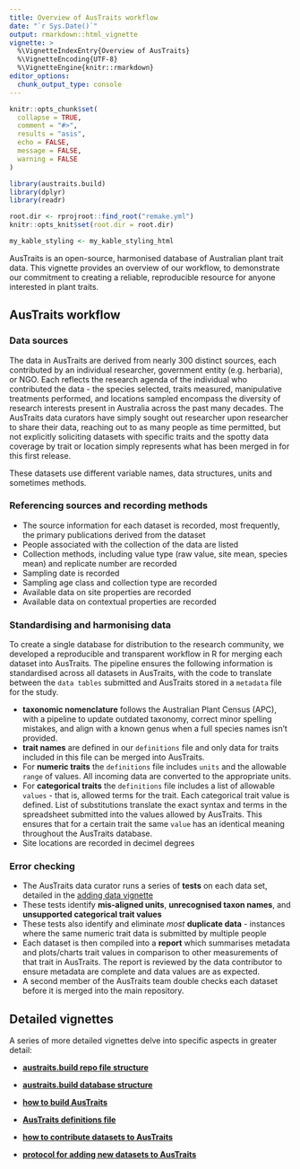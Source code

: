 ```yaml
---
title: Overview of AusTraits workflow
date: "`r Sys.Date()`"
output: rmarkdown::html_vignette
vignette: >
  %\VignetteIndexEntry{Overview of AusTraits}
  %\VignetteEncoding{UTF-8}
  %\VignetteEngine{knitr::rmarkdown}
editor_options:
  chunk_output_type: console
---
```


```r
knitr::opts_chunk$set(
  collapse = TRUE,
  comment = "#>",
  results = "asis",
  echo = FALSE,
  message = FALSE,
  warning = FALSE
)

library(austraits.build)
library(dplyr)
library(readr)

root.dir <- rprojroot::find_root("remake.yml")
knitr::opts_knit$set(root.dir = root.dir)

my_kable_styling <- my_kable_styling_html
```

AusTraits is an open-source, harmonised database of Australian plant trait data. This vignette provides an overview of our workflow, to demonstrate our commitment to creating a reliable, reproducible resource for anyone interested in plant traits. 

## AusTraits workflow 

### Data sources

The data in AusTraits are derived from nearly 300 distinct sources, each contributed by an individual researcher, government entity (e.g. herbaria), or NGO. Each reflects the research agenda of the individual who contributed the data - the species selected, traits measured, manipulative treatments performed, and locations sampled encompass the diversity of research interests present in Australia across the past many decades. The AusTraits data curators have simply sought out researcher upon researcher to share their data, reaching out to as many people as time permitted, but not explicitly soliciting datasets with specific traits and the spotty data coverage by trait or location simply represents what has been merged in for this first release.   

These datasets use different variable names, data structures, units and sometimes methods.

### Referencing sources and recording methods

* The source information for each dataset is recorded, most frequently, the primary publications derived from the dataset
* People associated with the collection of the data are listed
* Collection methods, including value type (raw value, site mean, species mean) and replicate number are recorded  
* Sampling date is recorded  
* Sampling age class and collection type are recorded  
* Available data on site properties are recorded  
* Available data on contextual properties are recorded  

### Standardising and harmonising data

To create a single database for distribution to the research community, we developed a reproducible and transparent workflow in R for merging each dataset into AusTraits. The pipeline ensures the following information is standardised across all datasets in AusTraits, with the code to translate between the `data tables` submitted and AusTraits stored in a `metadata` file for the study. 

* **taxonomic nomenclature** follows the Australian Plant Census (APC), with a pipeline to update outdated taxonomy, correct minor spelling mistakes, and align with a known genus when a full species names isn't provided.  
* **trait names** are defined in our `definitions` file and only data for traits included in this file can be merged into AusTraits.  
* For **numeric traits** the `definitions` file includes `units` and the allowable `range` of values. All incoming data are converted to the appropriate units.
* For **categorical traits** the `definitions` file includes a list of allowable `values` - that is, allowed terms for the trait. Each categorical trait value is defined. List of substitutions translate the exact syntax and terms in the spreadsheet submitted into the values allowed by AusTraits. This ensures that for a certain trait the same `value` has an identical meaning throughout the AusTraits database.
* Site locations are recorded in decimel degrees

### Error checking

* The AusTraits data curator runs a series of **tests** on each data set, detailed in the [adding data vignette](http://traitecoevo.github.io/austraits.build/articles/adding_new_datasets.html)
* These tests identify **mis-aligned units**, **unrecognised taxon names**, and **unsupported categorical trait values**
* These tests also identify and eliminate *most* **duplicate data** - instances where the same numeric trait data is submitted by multiple people
* Each dataset is then compiled into a **report** which summarises metadata and plots/charts trait values in comparison to other measurements of that trait in AusTraits. The report is reviewed by the data contributor to ensure metadata are complete and data values are as expected.
* A second member of the AusTraits team double checks each dataset before it is merged into the main repository.


## Detailed vignettes
A series of more detailed vignettes delve into specific aspects in greater detail:  

* **[austraits.build repo file structure](http://traitecoevo.github.io/austraits.build/articles/austraits_file_structure.html)**  
* **[austraits.build database structure](http://traitecoevo.github.io/austraits.build/articles/austraits_database_structure.html)**  
* **[how to build AusTraits](http://traitecoevo.github.io/austraits.build/articles/austraits.build.html)**  
* **[AusTraits definitions file](http://traitecoevo.github.io/austraits.build/articles/Trait_definitions.html)**  
  
* **[how to contribute datasets to AusTraits](http://traitecoevo.github.io/austraits.build/articles/contributing_data.html)**  
* **[protocol for adding new datasets to AusTraits](http://traitecoevo.github.io/austraits.build/articles/adding_new_datasets.html)**  
